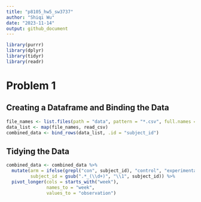 ```yaml
---
title: "p8105_hw5_sw3737"
author: "Shiqi Wu"
date: "2023-11-14"
output: github_document
---
```


```r
library(purrr)
library(dplyr)
library(tidyr)
library(readr)
```

# Problem 1

## Creating a Dataframe and Binding the Data
```r
file_names <- list.files(path = "data", pattern = "*.csv", full.names = TRUE)
data_list <- map(file_names, read_csv)
combined_data <- bind_rows(data_list, .id = "subject_id")
```

## Tidying the Data
```r
combined_data <- combined_data %>%
  mutate(arm = ifelse(grepl("con", subject_id), "control", "experimental"),
         subject_id = gsub(".*_(\\d+)", "\\1", subject_id)) %>%
  pivot_longer(cols = starts_with("week"), 
               names_to = "week", 
               values_to = "observation")
```

